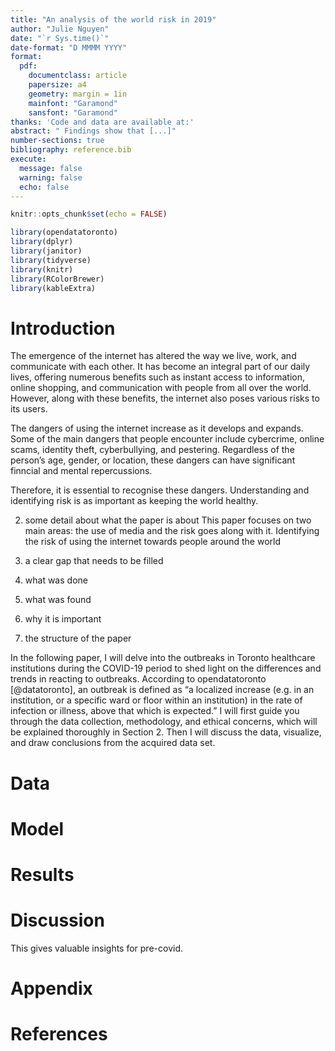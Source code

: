 ```yaml
---
title: "An analysis of the world risk in 2019"
author: "Julie Nguyen"
date: "`r Sys.time()`"
date-format: "D MMMM YYYY"
format:
  pdf:
    documentclass: article
    papersize: a4
    geometry: margin = 1in
    mainfont: "Garamond"
    sansfont: "Garamond"
thanks: 'Code and data are available at:'
abstract: " Findings show that [...]"
number-sections: true
bibliography: reference.bib
execute: 
  message: false
  warning: false
  echo: false
---
```

```r
knitr::opts_chunk$set(echo = FALSE)

library(opendatatoronto)
library(dplyr)
library(janitor)
library(tidyverse)
library(knitr)
library(RColorBrewer)
library(kableExtra)
```
# Introduction
  The emergence of the internet has altered the way we live, work, and communicate with each other. It has become an integral part of our daily lives, offering numerous benefits such as instant access to information, online shopping, and communication with people from all over the world. However, along with these benefits, the internet also poses various risks to its users.
  
  The dangers of using the internet increase as it develops and expands. Some of the main dangers that people encounter include cybercrime, online scams, identity theft, cyberbullying, and pestering. Regardless of the person's age, gender, or location, these dangers can have significant finncial and mental repercussions. 

  Therefore, it is essential to recognise these dangers.
Understanding and identifying risk is as important as keeping the world healthy. 
 

  2) some detail about what the paper is about
   This paper focuses on two main areas: the use of media and the risk goes along with it. 
   Identifying the risk of using the internet towards people around the world
  
  
  3) a clear gap that needs to be filled
  
  4) what was done
  
  5) what was found
  
  6) why it is important
  
  7) the structure of the paper
  
  In the following paper, I will delve into the outbreaks in Toronto healthcare institutions during the COVID-19 period to shed light on the differences and trends in reacting to outbreaks. According to opendatatoronto [@datatoronto], an outbreak is defined as "a localized increase (e.g. in an institution, or a specific ward or floor within an institution) in the rate of infection or illness, above that which is expected." I will first guide you through the data collection, methodology, and ethical concerns, which will be explained thoroughly in Section 2. Then I will discuss the data, visualize, and draw conclusions from the acquired data set.

# Data

# Model

# Results

# Discussion
This gives valuable insights for pre-covid.


# Appendix

# References